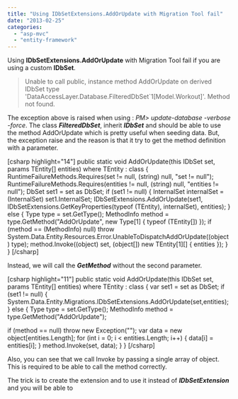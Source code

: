 ```yaml
---
title: "Using IDbSetExtensions.AddOrUpdate with Migration Tool fail"
date: "2013-02-25"
categories: 
  - "asp-mvc"
  - "entity-framework"
---
```


Using **IDbSetExtensions.AddOrUpdate** with Migration Tool fail if you are using a custom **IDbSet**.

> Unable to call public, instance method AddOrUpdate on derived IDbSet type 'DataAccessLayer.Database.FilteredDbSet\`1\[Model.Workout\]'. Method not found.

The exception above is raised when using : _PM> update-database -verbose -force_. The class _**FilteredDbSet**_, inherit _**IDbSet**_ and should be able to use the method AddOrUpdate which is pretty useful when seeding data. But, the exception raise and the reason is that it try to get the method definition with a parameter.

\[csharp highlight="14"\] public static void AddOrUpdate<TEntity>(this IDbSet<TEntity> set, params TEntity\[\] entities) where TEntity : class { RuntimeFailureMethods.Requires(set != null, (string) null, "set != null"); RuntimeFailureMethods.Requires(entities != null, (string) null, "entities != null"); DbSet<TEntity> set1 = set as DbSet<TEntity>; if (set1 != null) { InternalSet<TEntity> internalSet = (InternalSet<TEntity>) set1.InternalSet; IDbSetExtensions.AddOrUpdate<TEntity>(set1, IDbSetExtensions.GetKeyProperties<TEntity>(typeof (TEntity), internalSet), entities); } else { Type type = set.GetType(); MethodInfo method = type.GetMethod("AddOrUpdate", new Type\[1\] { typeof (TEntity\[\]) }); if (method == (MethodInfo) null) throw System.Data.Entity.Resources.Error.UnableToDispatchAddOrUpdate((object) type); method.Invoke((object) set, (object\[\]) new TEntity\[1\]\[\] { entities }); } } \[/csharp\]

Instead, we will call the _**GetMethod**_ without the second parameter.

\[csharp highlight="11"\] public static void AddOrUpdate<TEntity>(this IDbSet<TEntity> set, params TEntity\[\] entities) where TEntity : class { var set1 = set as DbSet<TEntity>; if (set1 != null) { System.Data.Entity.Migrations.IDbSetExtensions.AddOrUpdate(set,entities); } else { Type type = set.GetType(); MethodInfo method = type.GetMethod("AddOrUpdate");

if (method == null) throw new Exception(""); var data = new object\[entities.Length\]; for (int i = 0; i < entities.Length; i++) { data\[i\] = entities\[i\]; } method.Invoke(set, data); } } \[/csharp\]

Also, you can see that we call Invoke by passing a single array of object. This is required to be able to call the method correctly.

The trick is to create the extension and to use it instead of **_IDbSetExtension_** and you will be able to
